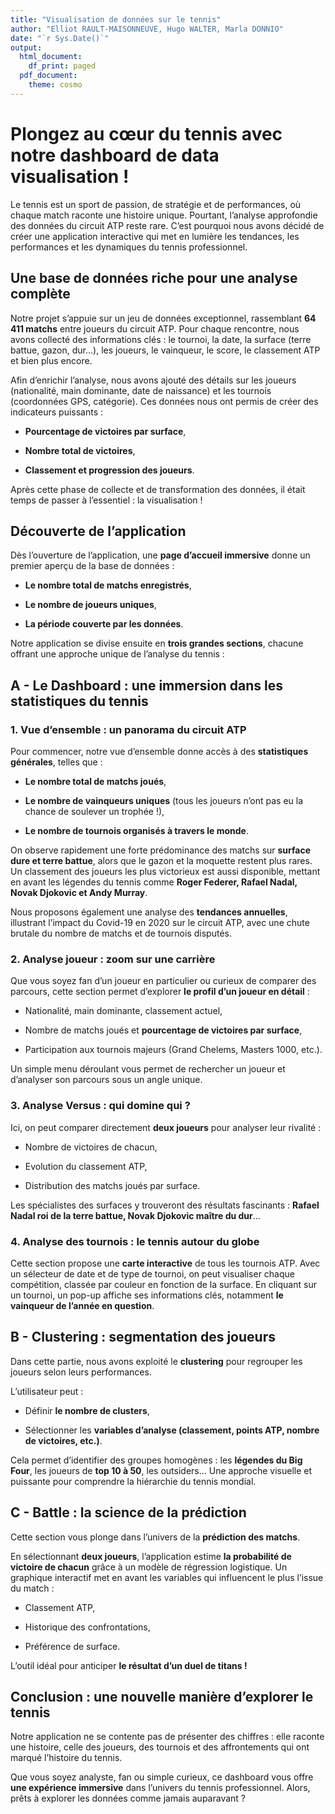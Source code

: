 ```yaml
---
title: "Visualisation de données sur le tennis"
author: "Elliot RAULT-MAISONNEUVE, Hugo WALTER, Marla DONNIO"
date: "`r Sys.Date()`"
output:
  html_document:
    df_print: paged
  pdf_document:
    theme: cosmo
---
```


# Plongez au cœur du tennis avec notre dashboard de data visualisation !

Le tennis est un sport de passion, de stratégie et de performances, où chaque match raconte une histoire unique. Pourtant, l’analyse approfondie des données du circuit ATP reste rare. C'est pourquoi nous avons décidé de créer une application interactive qui met en lumière les tendances, les performances et les dynamiques du tennis professionnel.

## **Une base de données riche pour une analyse complète**

Notre projet s’appuie sur un jeu de données exceptionnel, rassemblant **64 411 matchs** entre joueurs du circuit ATP. Pour chaque rencontre, nous avons collecté des informations clés : le tournoi, la date, la surface (terre battue, gazon, dur…), les joueurs, le vainqueur, le score, le classement ATP et bien plus encore.

Afin d'enrichir l'analyse, nous avons ajouté des détails sur les joueurs (nationalité, main dominante, date de naissance) et les tournois (coordonnées GPS, catégorie). Ces données nous ont permis de créer des indicateurs puissants :

-   **Pourcentage de victoires par surface**,

-   **Nombre total de victoires**,

-   **Classement et progression des joueurs**.

Après cette phase de collecte et de transformation des données, il était temps de passer à l’essentiel : la visualisation !

## Découverte de l'application

Dès l’ouverture de l'application, une **page d'accueil immersive** donne un premier aperçu de la base de données :

-   **Le nombre total de matchs enregistrés**,

-   **Le nombre de joueurs uniques**,

-   **La période couverte par les données**.

Notre application se divise ensuite en **trois grandes sections**, chacune offrant une approche unique de l'analyse du tennis :

## **A - Le Dashboard : une immersion dans les statistiques du tennis**

### **1. Vue d'ensemble : un panorama du circuit ATP**

Pour commencer, notre vue d’ensemble donne accès à des **statistiques générales**, telles que :

-   **Le nombre total de matchs joués**,

-   **Le nombre de vainqueurs uniques** (tous les joueurs n’ont pas eu la chance de soulever un trophée !),

-   **Le nombre de tournois organisés à travers le monde**.

On observe rapidement une forte prédominance des matchs sur **surface dure et terre battue**, alors que le gazon et la moquette restent plus rares. Un classement des joueurs les plus victorieux est aussi disponible, mettant en avant les légendes du tennis comme **Roger Federer, Rafael Nadal, Novak Djokovic et Andy Murray**.

Nous proposons également une analyse des **tendances annuelles**, illustrant l'impact du Covid-19 en 2020 sur le circuit ATP, avec une chute brutale du nombre de matchs et de tournois disputés.

### **2. Analyse joueur : zoom sur une carrière**

Que vous soyez fan d'un joueur en particulier ou curieux de comparer des parcours, cette section permet d'explorer **le profil d'un joueur en détail** :

-   Nationalité, main dominante, classement actuel,

-   Nombre de matchs joués et **pourcentage de victoires par surface**,

-   Participation aux tournois majeurs (Grand Chelems, Masters 1000, etc.).

Un simple menu déroulant vous permet de rechercher un joueur et d’analyser son parcours sous un angle unique.

### **3. Analyse Versus : qui domine qui ?**

Ici, on peut comparer directement **deux joueurs** pour analyser leur rivalité :

-   Nombre de victoires de chacun,

-   Evolution du classement ATP,

-   Distribution des matchs joués par surface.

Les spécialistes des surfaces y trouveront des résultats fascinants : **Rafael Nadal roi de la terre battue, Novak Djokovic maître du dur**...

### **4. Analyse des tournois : le tennis autour du globe**

Cette section propose une **carte interactive** de tous les tournois ATP. Avec un sélecteur de date et de type de tournoi, on peut visualiser chaque compétition, classée par couleur en fonction de la surface. En cliquant sur un tournoi, un pop-up affiche ses informations clés, notamment **le vainqueur de l'année en question**.

## **B - Clustering : segmentation des joueurs**

Dans cette partie, nous avons exploité le **clustering** pour regrouper les joueurs selon leurs performances.

L’utilisateur peut :

-   Définir **le nombre de clusters**,

-   Sélectionner les **variables d'analyse (classement, points ATP, nombre de victoires, etc.)**.

Cela permet d’identifier des groupes homogènes : les **légendes du Big Four**, les joueurs de **top 10 à 50**, les outsiders... Une approche visuelle et puissante pour comprendre la hiérarchie du tennis mondial.

## **C - Battle : la science de la prédiction**

Cette section vous plonge dans l’univers de la **prédiction des matchs**.

En sélectionnant **deux joueurs**, l'application estime **la probabilité de victoire de chacun** grâce à un modèle de régression logistique. Un graphique interactif met en avant les variables qui influencent le plus l’issue du match :

-   Classement ATP,

-   Historique des confrontations,

-   Préférence de surface.

L'outil idéal pour anticiper **le résultat d'un duel de titans !**

## **Conclusion : une nouvelle manière d'explorer le tennis**

Notre application ne se contente pas de présenter des chiffres : elle raconte une histoire, celle des joueurs, des tournois et des affrontements qui ont marqué l'histoire du tennis.

Que vous soyez analyste, fan ou simple curieux, ce dashboard vous offre **une expérience immersive** dans l’univers du tennis professionnel. Alors, prêts à explorer les données comme jamais auparavant ?
